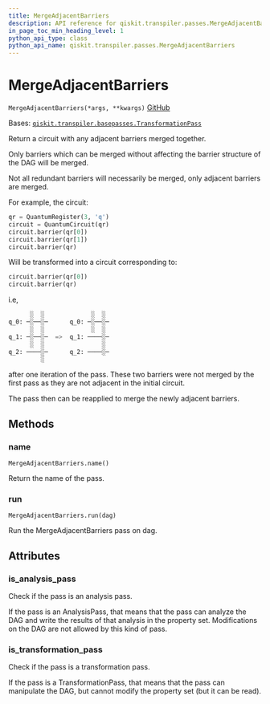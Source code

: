```yaml
---
title: MergeAdjacentBarriers
description: API reference for qiskit.transpiler.passes.MergeAdjacentBarriers
in_page_toc_min_heading_level: 1
python_api_type: class
python_api_name: qiskit.transpiler.passes.MergeAdjacentBarriers
---
```


# MergeAdjacentBarriers

<span id="qiskit.transpiler.passes.MergeAdjacentBarriers" />

`MergeAdjacentBarriers(*args, **kwargs)` [GitHub](https://github.com/qiskit/qiskit/tree/stable/0.23/qiskit/transpiler/passes/utils/merge_adjacent_barriers.py "view source code")

Bases: [`qiskit.transpiler.basepasses.TransformationPass`](qiskit.transpiler.TransformationPass "qiskit.transpiler.basepasses.TransformationPass")

Return a circuit with any adjacent barriers merged together.

Only barriers which can be merged without affecting the barrier structure of the DAG will be merged.

Not all redundant barriers will necessarily be merged, only adjacent barriers are merged.

For example, the circuit:

```python
qr = QuantumRegister(3, 'q')
circuit = QuantumCircuit(qr)
circuit.barrier(qr[0])
circuit.barrier(qr[1])
circuit.barrier(qr)
```

Will be transformed into a circuit corresponding to:

```python
circuit.barrier(qr[0])
circuit.barrier(qr)
```

i.e,

```python
      ░  ░             ░  ░
q_0: ─░──░─      q_0: ─░──░─
      ░  ░             ░  ░
q_1: ─░──░─  =>  q_1: ────░─
      ░  ░                ░
q_2: ────░─      q_2: ────░─
         ░
```

after one iteration of the pass. These two barriers were not merged by the first pass as they are not adjacent in the initial circuit.

The pass then can be reapplied to merge the newly adjacent barriers.

## Methods

### name

<span id="qiskit.transpiler.passes.MergeAdjacentBarriers.name" />

`MergeAdjacentBarriers.name()`

Return the name of the pass.

### run

<span id="qiskit.transpiler.passes.MergeAdjacentBarriers.run" />

`MergeAdjacentBarriers.run(dag)`

Run the MergeAdjacentBarriers pass on dag.

## Attributes

<span id="qiskit.transpiler.passes.MergeAdjacentBarriers.is_analysis_pass" />

### is\_analysis\_pass

Check if the pass is an analysis pass.

If the pass is an AnalysisPass, that means that the pass can analyze the DAG and write the results of that analysis in the property set. Modifications on the DAG are not allowed by this kind of pass.

<span id="qiskit.transpiler.passes.MergeAdjacentBarriers.is_transformation_pass" />

### is\_transformation\_pass

Check if the pass is a transformation pass.

If the pass is a TransformationPass, that means that the pass can manipulate the DAG, but cannot modify the property set (but it can be read).

